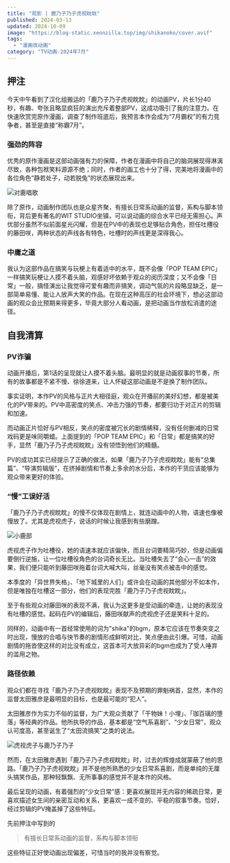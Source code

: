 ```yaml
---
title: "观影 | 鹿乃子乃子虎视眈眈"
published: 2024-03-13
updated: 2024-10-09
image: "https://blog-static.xeonzilla.top/img/shikanoko/cover.avif"
tags:
  - "漫画改动画"
category: "TV动画-2024年7月"
---
```

## 押注
今天中午看到了汉化组搬运的「鹿乃子乃子虎视眈眈」的动画PV，片长1分40秒，有趣、夸张且略显疯狂的演出充斥着整部PV，这成功吸引了我的注意力。在快速欣赏完原作漫画，调查了制作班底后，我预言本作会成为“7月霸权”的有力竞争者，甚至是直接“称霸7月”。

### 强劲的阵容
优秀的原作漫画是这部动画强有力的保障，作者在漫画中将自己的脑洞展现得淋漓尽致，各种包袱笑料源源不绝；同时，作者的画工也十分了得，完美地将漫画中的各位角色“静若处子，动若脱兔”的状态展现出来。

![对鹿唱歌](https://blog-static.xeonzilla.top/img/shikanoko/01.avif "对鹿唱歌")

除了原作，动画制作团队也是众星齐聚，有擅长日常系动画的监督，系构与脚本领衔，背后更有著名的WIT STUDIO坐镇，可以说动画的综合水平已经无需担心。声优部分虽然不似前面星光闪耀，但是在PV中的表现也足够贴合角色，担任吐槽役的藤田咲，两种状态的声线各有特色，吐槽时的声线更是深得我心。

### 中庸之道
我认为这部作品在搞笑与玩梗上有着适中的水平，既不会像「POP TEAM EPIC」一样搞笑玩梗让人摸不着头脑，观感好坏依赖于观众的阅历深度；又不会像「日常」一般，搞怪演出让我觉得可爱有趣而非搞笑，调动气氛的片段略显缺乏，是一部简单易懂、能让人放声大笑的作品。在现在这种高压的社会环境下，想必这部动画的观众会比预期来得更多，毕竟大部分人看动画，是把动画当作放松消遣的途径。

## 自我清算
### PV诈骗
动画开播后，第1话的呈现就让人摸不着头脑。最明显的就是动画叙事的节奏，所有的故事都是不紧不慢、徐徐道来，让人怀疑这部动画是不是换了制作团队。

事实证明，本作PV的风格与正片大相径庭，观众在开播前的美好幻想，都是被美化的PV带来的。PV中高密度的笑点、冲击力强的节奏，都要归功于对正片的剪辑和加速。

而动画正片恰好与PV相反，笑点的密度被冗长的剧情稀释，没有任何删减的日常戏码更是味同嚼蜡。上面提到的「POP TEAM EPIC」和「日常」都是搞笑的好手，显然「鹿乃子乃子虎视眈眈」没有领悟到他们的精髓。

PV的成功其实已经提示了正确的做法，如果「鹿乃子乃子虎视眈眈」能有“总集篇”、“导演剪辑版”，在挤掉剧情和节奏上多余的水分后，本作的干货应该能够为观众带来更好的体验。

### “慢”工误好活
「鹿乃子乃子虎视眈眈」的慢不仅体现在剧情上，就连动画中的人物，语速也像被慢放了。尤其是虎视虎子，说话的时候让我感到有些磨蹭。

![小鹿部](https://blog-static.xeonzilla.top/img/shikanoko/02.avif "小鹿部")

虎视虎子作为吐槽役，她的语速本就应该偏快，而且台词要精简巧妙，但是动画偏要倒行逆施，让一位吐槽役角色的台词奇长无比。当吐槽失去了“会心一击”的效果，我们便只能听到藤田咲拖着台词大喊大叫，丝毫没有笑点被击中的感觉。

本季度的「异世界失格」、「地下城里的人们」或许会在动画的其他部分不如本作，但是唯独在吐槽这一部分，他们的表现完胜「鹿乃子乃子虎视眈眈」。

至于有些观众对藤田咲的表现不满，我认为这更多是受动画的牵连，让她的表现没有吐槽的感觉。起码在PV的编辑后，藤田咲献声的虎视虎子还是笑料十足的。

同样的，动画中有一首经常使用的词为"shika"的bgm，原本它应该在节奏突变之时出现，慢放的合唱与快节奏的剧情形成鲜明对比，笑点便由此引爆。可惜，动画剧情的拖沓使这样的对比没有成立，这首本可大放异彩的bgm也成为了受人唾弃的滥用之物。

### 路径依赖
观众们都在寻找「鹿乃子乃子虎视眈眈」表现不及预期的罪魁祸首，显然，本作的监督太田雅彦是最明显的目标，也是最可能的“犯人”。

太田雅彦作为实力不俗的监督，为广大观众贡献了「干物妹！小埋」、「珈百璃的堕落」等经典的作品。他所执导的作品，基本都是“空气系喜剧”、“少女日常”，观众认可度高，甚至诞生了“太田流搞笑”之类的说法。

![虎视虎子与鹿乃子乃子](https://blog-static.xeonzilla.top/img/shikanoko/03.avif "虎视虎子与鹿乃子乃子")

然而，在太田雅彦遇到「鹿乃子乃子虎视眈眈」时，过去的辉煌成就蒙蔽了他的思路。「鹿乃子乃子虎视眈眈」并不是他所熟悉的少女日常系喜剧，而是单纯的无厘头搞笑作品，那种轻飘飘、无所事事的感觉并不是本作的风格。

最后呈现的动画，有着强烈的“少女日常”感：更喜欢展现并无内容的稀疏日常，更喜欢描述女生间的亲密互动和关系，更喜欢一成不变的、平稳的叙事节奏。恰好，经过剪辑的PV掩盖掉了这些特征。

先前押注中写到的

>有擅长日常系动画的监督，系构与脚本领衔

这些特征正好使动画出现偏差，可惜当时的我并没有察觉。
